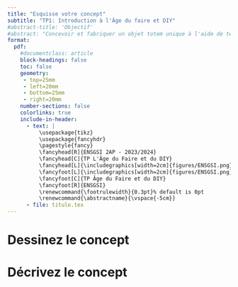 ```yaml
---
title: "Esquisse votre concept"
subtitle: "TP1: Introduction à l'Âge du faire et DIY"
#abstract-title: 'Objectif'
#abstract: "Concevoir et fabriquer un objet totem unique à l'aide de techniques de dessin à la main et de conception assistée par ordinateur, puis fabriquer un moule à l'aide de la découpe laser pour être utilisé avec la machine Holipresse."
format:
  pdf:
    #documentclass: article
    block-headings: false    
    toc: false 
    geometry:
     - top=25mm
     - left=20mm
     - bottom=25mm
     - right=20mm     
    number-sections: false
    colorlinks: true    
    include-in-header:
      - text: |
          \usepackage{tikz}
          \usepackage{fancyhdr}
          \pagestyle{fancy}          
          \fancyhead[R]{ENSGSI 2AP - 2023/2024}
          \fancyhead[C]{TP L'Âge du Faire et du DIY}
          \fancyhead[L]{\includegraphics[width=2cm]{figures/ENSGSI.png}}
          \fancyfoot[L]{\includegraphics[width=2cm]{figures/ENSGSI.png}}
          \fancyfoot[C]{TP Âge du Faire et du DIY}
          \fancyfoot[R]{ENSGSI}
          \renewcommand{\footrulewidth}{0.3pt}% default is 0pt
          \renewcommand{\abstractname}{\vspace{-5cm}}
      - file: titulo.tex    
---
```



\thispagestyle{fancy}


# Dessinez le concept

\begin{center}
\begin{tikzpicture}
\draw (0,0) rectangle (10,10) node[pos=.5] {};
\end{tikzpicture}
\end{center}

\noindent\rule{\textwidth}{1pt}

\vspace{2cm}

# Décrivez le concept

\begin{tabular}{l @{}}
	\noindent\rule{\textwidth}{1pt} \\
	\noindent\rule{\textwidth}{1pt} \\
	\noindent\rule{\textwidth}{1pt} \\
	\noindent\rule{\textwidth}{1pt}\\
	\noindent\rule{\textwidth}{1pt}\\
  \noindent\rule{\textwidth}{1pt}\\
  \noindent\rule{\textwidth}{1pt}\\
\noindent\rule{\textwidth}{1pt}\\
\end{tabular}

